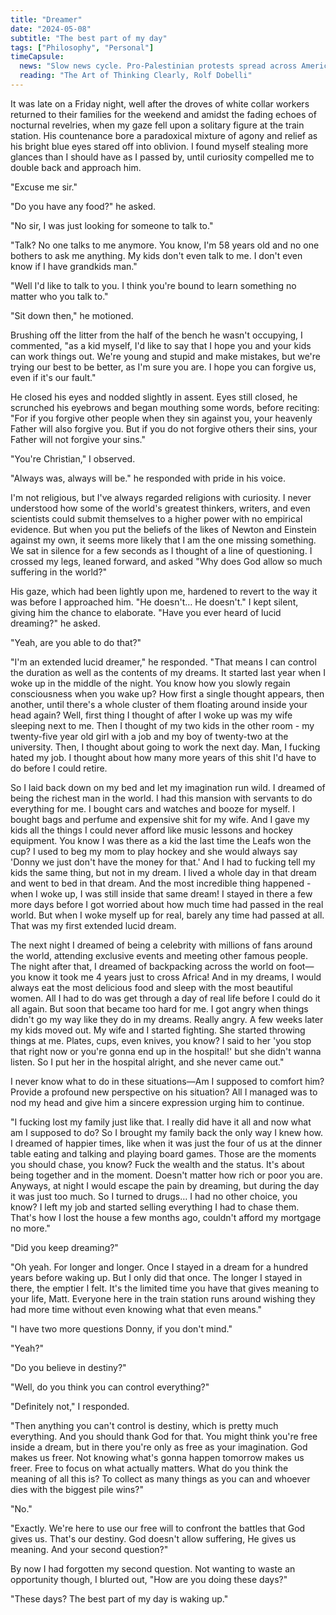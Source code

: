 ```yaml
---
title: "Dreamer"
date: "2024-05-08"
subtitle: "The best part of my day"
tags: ["Philosophy", "Personal"]
timeCapsule:
  news: "Slow news cycle. Pro-Palestinian protests spread across American campuses, ByteDance sues the US over its TikTok ban, Apple introduces the M4 chip to new iPads."
  reading: "The Art of Thinking Clearly, Rolf Dobelli"
---
```


It was late on a Friday night, well after the droves of white collar workers returned to their families for the weekend and amidst the fading echoes of nocturnal revelries, when my gaze fell upon a solitary figure at the train station. His countenance bore a paradoxical mixture of agony and relief as his bright blue eyes stared off into oblivion. I found myself stealing more glances than I should have as I passed by, until curiosity compelled me to double back and approach him.

"Excuse me sir."

"Do you have any food?" he asked.

"No sir, I was just looking for someone to talk to."

"Talk? No one talks to me anymore. You know, I'm 58 years old and no one bothers to ask me anything. My kids don't even talk to me. I don't even know if I have grandkids man."

"Well I'd like to talk to you. I think you're bound to learn something no matter who you talk to."

"Sit down then," he motioned.

Brushing off the litter from the half of the bench he wasn't occupying, I commented, "as a kid myself, I'd like to say that I hope you and your kids can work things out. We're young and stupid and make mistakes, but we're trying our best to be better, as I'm sure you are. I hope you can forgive us, even if it's our fault."

He closed his eyes and nodded slightly in assent. Eyes still closed, he scrunched his eyebrows and began mouthing some words, before reciting: "For if you forgive other people when they sin against you, your heavenly Father will also forgive you. But if you do not forgive others their sins, your Father will not forgive your sins."

"You're Christian," I observed.

"Always was, always will be." he responded with pride in his voice.

I'm not religious, but I've always regarded religions with curiosity. I never understood how some of the world's greatest thinkers, writers, and even scientists could submit themselves to a higher power with no empirical evidence. But when you put the beliefs of the likes of Newton and Einstein against my own, it seems more likely that I am the one missing something. We sat in silence for a few seconds as I thought of a line of questioning. I crossed my legs, leaned forward, and asked "Why does God allow so much suffering in the world?"

His gaze, which had been lightly upon me, hardened to revert to the way it was before I approached him. "He doesn't… He doesn't." I kept silent, giving him the chance to elaborate. "Have you ever heard of lucid dreaming?" he asked.

"Yeah, are you able to do that?"

"I'm an extended lucid dreamer," he responded. "That means I can control the duration as well as the contents of my dreams. It started last year when I woke up in the middle of the night. You know how you slowly regain consciousness when you wake up? How first a single thought appears, then another, until there's a whole cluster of them floating around inside your head again? Well, first thing I thought of after I woke up was my wife sleeping next to me. Then I thought of my two kids in the other room - my twenty-five year old girl with a job and my boy of twenty-two at the university. Then, I thought about going to work the next day. Man, I fucking hated my job. I thought about how many more years of this shit I'd have to do before I could retire.

So I laid back down on my bed and let my imagination run wild. I dreamed of being the richest man in the world. I had this mansion with servants to do everything for me. I bought cars and watches and booze for myself. I bought bags and perfume and expensive shit for my wife. And I gave my kids all the things I could never afford like music lessons and hockey equipment. You know I was there as a kid the last time the Leafs won the cup? I used to beg my mom to play hockey and she would always say 'Donny we just don't have the money for that.' And I had to fucking tell my kids the same thing, but not in my dream. I lived a whole day in that dream and went to bed in that dream. And the most incredible thing happened - when I woke up, I was still inside that same dream! I stayed in there a few more days before I got worried about how much time had passed in the real world. But when I woke myself up for real, barely any time had passed at all. That was my first extended lucid dream.

The next night I dreamed of being a celebrity with millions of fans around the world, attending exclusive events and meeting other famous people. The night after that, I dreamed of backpacking across the world on foot—you know it took me 4 years just to cross Africa! And in my dreams, I would always eat the most delicious food and sleep with the most beautiful women. All I had to do was get through a day of real life before I could do it all again. But soon that became too hard for me. I got angry when things didn't go my way like they do in my dreams. Really angry. A few weeks later my kids moved out. My wife and I started fighting. She started throwing things at me. Plates, cups, even knives, you know? I said to her 'you stop that right now or you're gonna end up in the hospital!' but she didn't wanna listen. So I put her in the hospital alright, and she never came out."

I never know what to do in these situations—Am I supposed to comfort him? Provide a profound new perspective on his situation? All I managed was to nod my head and give him a sincere expression urging him to continue.

"I fucking lost my family just like that. I really did have it all and now what am I supposed to do? So I brought my family back the only way I knew how. I dreamed of happier times, like when it was just the four of us at the dinner table eating and talking and playing board games. Those are the moments you should chase, you know? Fuck the wealth and the status. It's about being together and in the moment. Doesn't matter how rich or poor you are. Anyways, at night I would escape the pain by dreaming, but during the day it was just too much. So I turned to drugs… I had no other choice, you know? I left my job and started selling everything I had to chase them. That's how I lost the house a few months ago, couldn't afford my mortgage no more."

"Did you keep dreaming?"

"Oh yeah. For longer and longer. Once I stayed in a dream for a hundred years before waking up. But I only did that once. The longer I stayed in there, the emptier I felt. It's the limited time you have that gives meaning to your life, Matt. Everyone here in the train station runs around wishing they had more time without even knowing what that even means."

"I have two more questions Donny, if you don't mind."

"Yeah?"

"Do you believe in destiny?"

"Well, do you think you can control everything?"

"Definitely not," I responded.

"Then anything you can't control is destiny, which is pretty much everything. And you should thank God for that. You might think you're free inside a dream, but in there you're only as free as your imagination. God makes us freer. Not knowing what's gonna happen tomorrow makes us freer. Free to focus on what actually matters. What do you think the meaning of all this is? To collect as many things as you can and whoever dies with the biggest pile wins?"

"No."

"Exactly. We're here to use our free will to confront the battles that God gives us. That's our destiny. God doesn't allow suffering, He gives us meaning. And your second question?"

By now I had forgotten my second question. Not wanting to waste an opportunity though, I blurted out, "How are you doing these days?"

"These days? The best part of my day is waking up."